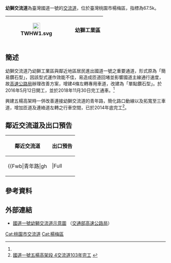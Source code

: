 {{Infobox Taiwan Highway IC
| name = 幼獅交流道
| name_en = Youshi Interchange
| rd_type = NH
| rd_number = 1
| exit = 67
| exit_name = 幼獅
| location = [[臺灣|臺灣]][[桃園市|桃園市]][[楊梅區|楊梅區]]
| connect = 青年路
| goto = [[桃園幼獅工業區|桃園幼獅工業區]]
| class = 單點式鑽石型
| time = 1975年11月10日<br>2018年11月30日（改建）<ref name="udn">{{Cite news |author1=楊文琪 |title=國道一號幼獅交流道新增匝道 11月30日上午10時開放通車 |url=https://udn.com/news/story/7241/3506122 |accessdate=2018-12-01 |publisher=聯合報 |date=2018-11-28 |archive-date=2018-12-01 |archive-url=https://web.archive.org/web/20181201180845/https://udn.com/news/story/7241/3506122 |dead-url=no }}</ref>
}}
'''幼獅交流道'''為臺灣國道一號的[[交流道|交流道]]，位於臺灣桃園市楊梅區，指標為67.5k。
{|class="wikitable" style="text-align:center"
! [[File:TWHW1.svg|23px]]
| {{Taiwan Highway IC|67|幼獅}}  
| '''幼獅工業區'''  
|}

== 簡述 ==
幼獅交流道乃幼獅工業區與鄰近地區居民進出國道一號之重要通道，形式原為「簡易鑽石型」，因該型式運作效能不佳，易造成匝道回堵並影響國道主線通行速度，故[[高速公路局|高速公路局]]辦理改善方案，增建4條左轉專用車道，改建為「單點鑽石型」。於2016年5月12日開工，並於2018年11月30日完工通車。<ref name="udn"/>

興建五楊高架時一併改善連接幼獅交流道的青年路，簡化路口動線以及拓寬至三車道，增加匝道及連絡道左轉之行車空間，已於2014年底完工<ref>[http://www.libertytimes.com.tw/2011/new/feb/16/today-north2.htm 國道一號五楊高架段 4交流道103年完工] {{webarchive|url=https://web.archive.org/web/20110218235325/http://www.libertytimes.com.tw/2011/new/feb/16/today-north2.htm |date=2011-02-18 }}</ref>。

== 鄰近交流道及出口預告 ==
{|class="toccolours" border="1" cellpadding="4" style="margin:0 auto; border-collapse:collapse; text-align:center; white-space:nowrap"
! 鄰近交流道 !! 出口預告
|-
|
{{Start expwy box|[[中華民國國道|中華民國國道]]}}
{{S-expwy IC|[[平鎮系統交流道|平鎮系統交流道]]|往　[[中壢交流道|中壢交流道]]}}
{{S-line|{{Jct|country=TWN|NH|1}}|67.5k|#007A36}}
{{S-expwy IC|[[楊梅交流道|楊梅交流道]]|往　[[湖口交流道|湖口交流道]]}}
{{Illus}}
{{Fwu|st|[[中壢區|中壢]]}}
{{Fwi|Full|65|平鎮系統}}
{{Fwh|st}}
{{Fwm|TWHW1}}
{{Fwh|st|67|幼獅}}
{{Fwb|青年路|gh|||Full|||gh|青年路}}
{{Fwh|st}}
{{Fwm|TWHW1}}
{{Fwh|st}}
{{Fwi|Full|69|楊梅}}
{{Fwd|st|[[湖口鄉|湖口]]}}
{{Fwed}}
| style="text-align:right; font-size:15px" | {{Taiwan Highway IC|67|幼獅}}
{|style="width:160px; font-weight:bold; background-color:#007F00; color:#FFF; text-align:center"
| style="line-height:24px" | <div style="margin-top:3px; font-size:24px">幼 獅 工 業 區</div><div style="font-size:15px">Youth Ind. Park</div><div style="line-height:18px; font-size:18px; word-spacing:27px">右 線<div style="font-size:12px; word-spacing:15px">RIGHT LANE</div></div>
|}
|}

== 參考資料 ==
{{Reflist}}

== 外部連結 ==
* [https://www.freeway.gov.tw/UserFiles/File/Traffic/7-1-2/%E4%BA%A4%E6%B5%81%E9%81%93%E7%A4%BA%E6%84%8F%E5%9C%96_102.10/01-067%E5%B9%BC%E7%8D%85.jpg 國道一號幼獅交流道示意圖] {{Wayback|url=https://www.freeway.gov.tw/UserFiles/File/Traffic/7-1-2/%E4%BA%A4%E6%B5%81%E9%81%93%E7%A4%BA%E6%84%8F%E5%9C%96_102.10/01-067%E5%B9%BC%E7%8D%85.jpg |date=20160317001616 }}（[[交通部高速公路局|交通部高速公路局]]）

{{中華民國國道1號}}

[[Cat:桃園市交流道|Cat:桃園市交流道]]
[[Cat:楊梅區|Cat:楊梅區]]
